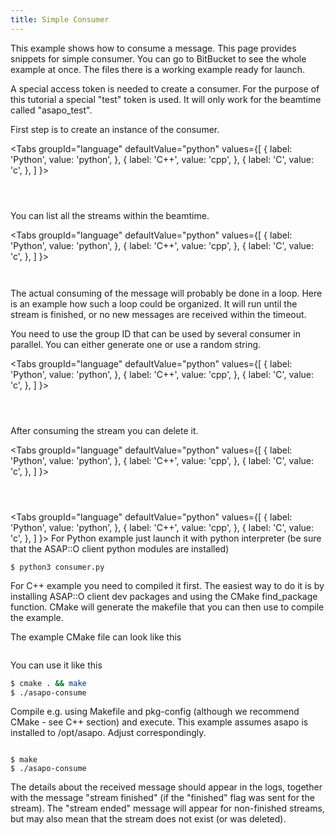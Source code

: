 ```yaml
---
title: Simple Consumer
---
```




This example shows how to consume a message. This page provides snippets for simple consumer. You can go to BitBucket to see the whole example at once. The files there is a working example ready for launch.

A special access token is needed to create a consumer. For the purpose of this tutorial a special "test" token is used. It will only work for the beamtime called "asapo_test".

First step is to create an instance of the consumer.

<Tabs
  groupId="language"
  defaultValue="python"
  values={[
    { label: 'Python', value: 'python', },
    { label: 'C++', value: 'cpp', },
    { label: 'C', value: 'c', },
  ]
}>
<TabItem value="python">

```python content="./examples/python/consume.py" snippetTag="create"
```

</TabItem>

<TabItem value="cpp">

```cpp content="./examples/cpp/consume.cpp" snippetTag="create"
```

</TabItem>

<TabItem value="c">

```c content="./examples/c/consume.c" snippetTag="create"
```

</TabItem>

</Tabs>

You can list all the streams within the beamtime.

<Tabs
  groupId="language"
  defaultValue="python"
  values={[
    { label: 'Python', value: 'python', },
    { label: 'C++', value: 'cpp', },
    { label: 'C', value: 'c', },
  ]
}>
<TabItem value="python">

```python content="./examples/python/consume.py" snippetTag="list"
```

</TabItem>

<TabItem value="cpp">

```cpp content="./examples/cpp/consume.cpp" snippetTag="list"
```

</TabItem>

</Tabs>

The actual consuming of the message will probably be done in a loop. Here is an example how such a loop could be organized. It will run until the stream is finished, or no new messages are received within the timeout.

You need to use the group ID that can be used by several consumer in parallel. You can either generate one or use a random string.

<Tabs
  groupId="language"
  defaultValue="python"
  values={[
    { label: 'Python', value: 'python', },
    { label: 'C++', value: 'cpp', },
    { label: 'C', value: 'c', },
  ]
}>
<TabItem value="python">

```python content="./examples/python/consume.py" snippetTag="consume"
```

</TabItem>

<TabItem value="cpp">

```cpp content="./examples/cpp/consume.cpp" snippetTag="consume"
```

</TabItem>

<TabItem value="c">

```c content="./examples/c/consume.c" snippetTag="consume"
```

</TabItem>

</Tabs>

After consuming the stream you can delete it.

<Tabs
  groupId="language"
  defaultValue="python"
  values={[
    { label: 'Python', value: 'python', },
    { label: 'C++', value: 'cpp', },
    { label: 'C', value: 'c', },
  ]
}>
<TabItem value="python">

```python content="./examples/python/consume.py" snippetTag="delete"
```

</TabItem>

<TabItem value="cpp">

```cpp content="./examples/cpp/consume.cpp" snippetTag="delete"
```

</TabItem>

<TabItem value="c">

```c content="./examples/c/consume.c" snippetTag="delete"
```

</TabItem>

</Tabs>

<Tabs
  groupId="language"
  defaultValue="python"
  values={[
    { label: 'Python', value: 'python', },
    { label: 'C++', value: 'cpp', },
    { label: 'C', value: 'c', },
  ]
}>
<TabItem value="python">
For Python example just launch it with python interpreter (be sure that the ASAP::O client python modules are installed)

```
$ python3 consumer.py
```

</TabItem>

<TabItem value="cpp">
For C++ example you need to compiled it first. The easiest way to do it is by installing ASAP::O client dev packages and using the CMake find_package function. CMake will generate the makefile that you can then use to compile the example.

The example CMake file can look like this

```cmake content="./examples/cpp/CMakeLists.txt" snippetTag="#consumer"
```

You can use it like this

```bash
$ cmake . && make
$ ./asapo-consume
```

</TabItem>

<TabItem value="c">
Compile e.g. using Makefile and pkg-config (although we recommend CMake -  see C++ section) and execute. This example assumes asapo is installed to /opt/asapo. Adjust correspondingly.

```makefile content="./examples/c/Makefile" snippetTag="#consumer"
```

```
$ make
$ ./asapo-consume
```


</TabItem>

</Tabs>

The details about the received message should appear in the logs, together with the message "stream finished" (if the "finished" flag was sent for the stream). The "stream ended" message will appear for non-finished streams, but may also mean that the stream does not exist (or was deleted).

